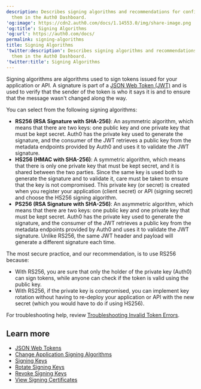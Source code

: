 ```yaml
---
description: Describes signing algorithms and recommendations for configuring
  them in the Auth0 Dashboard.
'og:image': https://cdn2.auth0.com/docs/1.14553.0/img/share-image.png
'og:title': Signing Algorithms
'og:url': https://auth0.com/docs/
permalink: signing-algorithms
title: Signing Algorithms
'twitter:description': Describes signing algorithms and recommendations for configuring
  them in the Auth0 Dashboard.
'twitter:title': Signing Algorithms
---
```

<Tooltip tip="Signing Algorithm: Algorithm used to digitally sign tokens to ensure the token has not been tampered with." cta="View Glossary" href="/docs/glossary?term=Signing+algorithms">Signing algorithms</Tooltip> are algorithms used to sign tokens issued for your application or API. A signature is part of a [JSON Web Token (JWT)](/docs/secure/tokens/json-web-tokens) and is used to verify that the sender of the token is who it says it is and to ensure that the message wasn't changed along the way.

You can select from the following signing algorithms:

* **RS256 (RSA Signature with SHA-256)**: An asymmetric algorithm, which means that there are two keys: one public key and one private key that must be kept secret. Auth0 has the private key used to generate the signature, and the consumer of the <Tooltip tip="JSON Web Token (JWT): Standard ID Token format (and often Access Token format) used to represent claims securely between two parties." cta="View Glossary" href="/docs/glossary?term=JWT">JWT</Tooltip> retrieves a public key from the metadata endpoints provided by Auth0 and uses it to validate the JWT signature.
* **HS256 (HMAC with SHA-256)**: A symmetric algorithm, which means that there is only one private key that must be kept secret, and it is shared between the two parties. Since the same key is used both to generate the signature and to validate it, care must be taken to ensure that the key is not compromised. This private key (or secret) is created when you register your application (<Tooltip tip="Client Secret: Secret used by a client (application) to authenticate with the Authorization Server; it should be known to only the client and the Authorization Server and must be sufficiently random to not be guessable." cta="View Glossary" href="/docs/glossary?term=client+secret">client secret</Tooltip>) or API (signing secret) and choose the HS256 signing algorithm.
* **PS256 (RSA Signature with SHA-256)**: An asymmetric algorithm, which means that there are two keys: one public key and one private key that must be kept secret. Auth0 has the private key used to generate the signature, and the consumer of the JWT retrieves a public key from the metadata endpoints provided by Auth0 and uses it to validate the JWT signature. Unlike RS256, the same JWT header and payload will generate a different signature each time.

The most secure practice, and our recommendation, is to use RS256 because:

* With RS256, you are sure that only the holder of the private key (Auth0) can sign tokens, while anyone can check if the token is valid using the public key.
* With RS256, if the private key is compromised, you can implement key rotation without having to re-deploy your application or API with the new secret (which you would have to do if using HS256).

For troubleshooting help, review [Troubleshooting Invalid Token Errors](/docs/troubleshoot/basic-issues/invalid-token-errors).

## Learn more

* [JSON Web Tokens](/docs/secure/tokens/json-web-tokens)
* [Change Application Signing Algorithms](/docs/get-started/applications/change-application-signing-algorithms)
* [Signing Keys](/docs/get-started/tenant-settings/signing-keys)
* [Rotate Signing Keys](/docs/get-started/tenant-settings/signing-keys/rotate-signing-keys)
* [Revoke Signing Keys](/docs/get-started/tenant-settings/signing-keys/revoke-signing-keys)
* [View Signing Certificates](/docs/get-started/tenant-settings/signing-keys/view-signing-certificates)